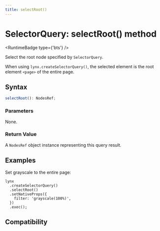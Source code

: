 ```yaml
---
title: selectRoot()
---
```



# SelectorQuery: selectRoot() method

<RuntimeBadge type={'bts'} />

Select the root node specified by `SelectorQuery`.

When using `lynx.createSelectorQuery()`, the selected element is the root element `<page>` of the entire page.

## Syntax

```ts
selectRoot(): NodesRef;
```

### Parameters

None.

### Return Value

A `NodesRef` object instance representing this query result.

## Examples

Set grayscale to the entire page:

```tsx
lynx
  .createSelectorQuery()
  .selectRoot()
  .setNativeProps({
    filter: 'grayscale(100%)',
  })
  .exec();
```

## Compatibility


<LegacyCompatTable metadata="lynx-api/selector-query/selectRoot" />
